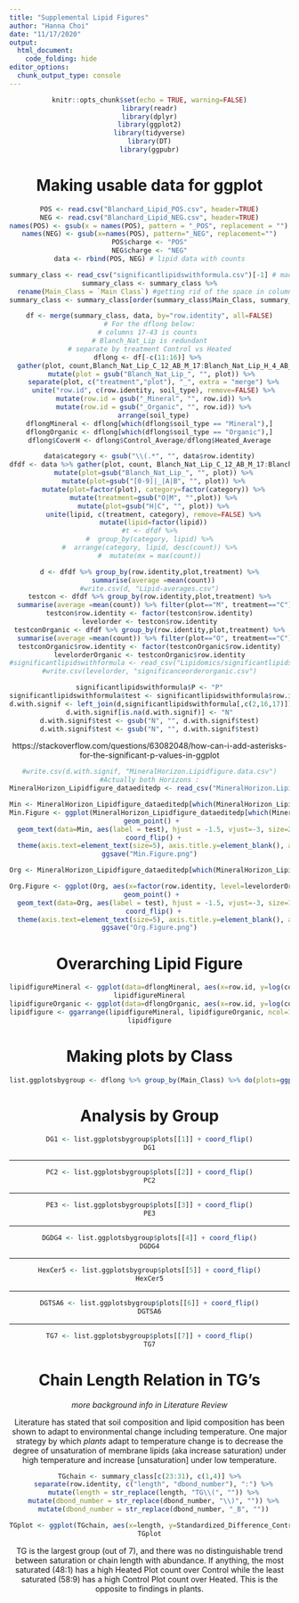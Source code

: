 ```yaml
---
title: "Supplemental Lipid Figures"
author: "Hanna Choi"
date: "11/17/2020"
output:
  html_document:
    code_folding: hide
editor_options: 
  chunk_output_type: console
---
```

<center>

```r
knitr::opts_chunk$set(echo = TRUE, warning=FALSE)
library(readr)
library(dplyr)
library(ggplot2)
library(tidyverse)
library(DT)
library(ggpubr)
```
# Making usable data for ggplot

```r
POS <- read.csv("Blanchard_Lipid_POS.csv", header=TRUE)
NEG <- read.csv("Blanchard_Lipid_NEG.csv", header=TRUE)
names(POS) <- gsub(x = names(POS), pattern = "_POS", replacement = "")  
names(NEG) <- gsub(x=names(POS), pattern="_NEG", replacement="")
POS$charge <- "POS"
NEG$charge <- "NEG"
data <- rbind(POS, NEG) # lipid data with counts

summary_class <- read_csv("significantlipidswithformula.csv")[-1] # made in comparealigned .Rmd
summary_class <- summary_class %>%
  rename(Main_Class = `Main Class`) #getting rid of the space in column
summary_class <- summary_class[order(summary_class$Main_Class, summary_class$Standardized_Difference_Control_minus_Heated),] #ordering the metadata

df <- merge(summary_class, data, by="row.identity", all=FALSE)
# For the dflong below:
# columns 17-43 is counts 
# Blanch_Nat_Lip is redundant
# separate by treatment Control vs Heated
dflong <- df[-c(11:16)] %>% 
  gather(plot, count,Blanch_Nat_Lip_C_12_AB_M_17:Blanch_Nat_Lip_H_4_AB_M_05) %>% 
  mutate(plot = gsub("Blanch_Nat_Lip_", "", plot)) %>% 
  separate(plot, c("treatment","plot"), "_", extra = "merge") %>%
  unite("row.id", c(row.identity, soil_type), remove=FALSE) %>%
  mutate(row.id = gsub("_Mineral", "", row.id)) %>%
  mutate(row.id = gsub("_Organic", "", row.id)) %>%
  arrange(soil_type)
dflongMineral <- dflong[which(dflong$soil_type == "Mineral"),]
dflongOrganic <- dflong[which(dflong$soil_type == "Organic"),]
dflong$CoverH <- dflong$Control_Average/dflong$Heated_Average

data$category <- gsub("\\(.*", "", data$row.identity)
dfdf <- data %>% gather(plot, count, Blanch_Nat_Lip_C_12_AB_M_17:Blanch_Nat_Lip_H_4_AB_M_05) %>%
  mutate(plot=gsub("Blanch_Nat_Lip_", "", plot)) %>%
  mutate(plot=gsub("[0-9]|_|A|B", "", plot)) %>%
  mutate(plot=factor(plot), category=factor(category)) %>%
  mutate(treatment=gsub("O|M", "",plot)) %>%
  mutate(plot=gsub("H|C", "", plot)) %>%
  unite(lipid, c(treatment, category), remove=FALSE) %>%
  mutate(lipid=factor(lipid))
#t <- dfdf %>%
#  group_by(category, lipid) %>%
#  arrange(category, lipid, desc(count)) %>%
#  mutate(mx = max(count))

d <- dfdf %>% group_by(row.identity,plot,treatment) %>%
  summarise(average =mean(count))
#write.csv(d, "Lipid-averages.csv")
testcon <- dfdf %>% group_by(row.identity,plot,treatment) %>%
  summarise(average =mean(count)) %>% filter(plot=="M", treatment=="C") %>% arrange(desc(average))
testcon$row.identity <- factor(testcon$row.identity)
levelorder <- testcon$row.identity
testconOrganic <- dfdf %>% group_by(row.identity,plot,treatment) %>%
  summarise(average =mean(count)) %>% filter(plot=="O", treatment=="C") %>% arrange(desc(average))
testconOrganic$row.identity <- factor(testconOrganic$row.identity)
levelorderOrganic <- testconOrganic$row.identity
#significantlipidswithformula <- read_csv("Lipidomics/significantlipidswithformula.csv")
#write.csv(levelorder, "significanceorderorganic.csv")
``` 
```r
significantlipidswithformula$P <- "P"
significantlipidswithformula$test <- significantlipidswithformula$row.identity
d.with.signif <- left_join(d,significantlipidswithformula[,c(2,16,17)])
d.with.signif[is.na(d.with.signif)] <- "N"
d.with.signif$test <- gsub("N", "", d.with.signif$test)
d.with.signif$test <- gsub("N", "", d.with.signif$test)
```
https://stackoverflow.com/questions/63082048/how-can-i-add-asterisks-for-the-significant-p-values-in-ggplot
```r
#write.csv(d.with.signif, "MineralHorizon.Lipidfigure.data.csv")
#Actually both Horizons :
MineralHorizon_Lipidfigure_dataeditedp <- read_csv("MineralHorizon.Lipidfigure.data.csv")
```
```r
Min <- MineralHorizon_Lipidfigure_dataeditedp[which(MineralHorizon_Lipidfigure_dataeditedp$plot=="M"),]
Min.Figure <- ggplot(MineralHorizon_Lipidfigure_dataeditedp[which(MineralHorizon_Lipidfigure_dataeditedp$plot=="M"),], aes(x=factor(row.identity, level=levelorder), y=log(average), color=treatment)) + 
  geom_point() + 
  geom_text(data=Min, aes(label = test), hjust = -1.5, vjust=-3, size=2) +
  coord_flip() +
  theme(axis.text=element_text(size=5), axis.title.y=element_blank(), axis.title.x=element_blank(), legend.position="none") + ggtitle("A. Mineral Horizon")
ggsave("Min.Figure.png")
```

```r
Org <- MineralHorizon_Lipidfigure_dataeditedp[which(MineralHorizon_Lipidfigure_dataeditedp$plot=="O"),]

Org.Figure <- ggplot(Org, aes(x=factor(row.identity, level=levelorderOrganic), y=log(average), color=treatment)) + 
  geom_point() + 
  geom_text(data=Org, aes(label = test), hjust = -1.5, vjust=-3, size=1) +
  coord_flip() +
  theme(axis.text=element_text(size=5), axis.title.y=element_blank(), axis.title.x=element_blank(), legend.position="none") + ggtitle("B. Organic Horizon")
ggsave("Org.Figure.png")
```

# Overarching Lipid Figure
```r
lipidfigureMineral <- ggplot(data=dflongMineral, aes(x=row.id, y=log(count), group_by(Main_Class, treatment), fill = treatment)) + geom_boxplot(show.legend = FALSE) + coord_flip() + scale_fill_manual(values = c( "#082BEA", "#EA0D08")) + scale_color_manual(values = c("#D4E126", "#12EF3A")) + ggtitle("Significant Lipids Heated v. Control Soil Mineral Plots") + theme(panel.grid.major = element_blank(), panel.grid.minor = element_blank())
lipidfigureMineral
lipidfigureOrganic <- ggplot(data=dflongOrganic, aes(x=row.id, y=log(count), group_by(Main_Class, treatment), fill = treatment)) + geom_boxplot() + coord_flip() + theme(panel.grid.major = element_blank(), panel.grid.minor = element_blank()) + scale_fill_manual(values = c( "#082BEA", "#EA0D08")) + scale_color_manual(values = c("#D4E126", "#12EF3A")) + ggtitle("Significant Lipids Heated v. Control Soil Organic Plots")
lipidfigure <- ggarrange(lipidfigureMineral, lipidfigureOrganic, ncol=1)
lipidfigure
```
# Making plots by Class

```r
list.ggplotsbygroup <- dflong %>% group_by(Main_Class) %>% do(plots=ggplot(data=.) + aes(x=row.id, y=log(count)) + geom_boxplot(aes(fill=treatment)) + xlab("compound") + ylab("abundance (logged)") + ggtitle(unique(.$Main_Class)))
```
# Analysis by Group
```r
DG1 <- list.ggplotsbygroup$plots[[1]] + coord_flip()
DG1
```

---

```r
PC2 <- list.ggplotsbygroup$plots[[2]] + coord_flip()
PC2
```

---

```r
PE3 <- list.ggplotsbygroup$plots[[3]] + coord_flip()
PE3
```

---

```r
DGDG4 <- list.ggplotsbygroup$plots[[4]] + coord_flip()
DGDG4
```

---

```r
HexCer5 <- list.ggplotsbygroup$plots[[5]] + coord_flip()
HexCer5
```

---

```r
DGTSA6 <- list.ggplotsbygroup$plots[[6]] + coord_flip()
DGTSA6
```

---

```r
TG7 <- list.ggplotsbygroup$plots[[7]] + coord_flip()
TG7
```

# Chain Length Relation in TG's

_more background info in Literature Review_

Literature has stated that soil composition and lipid composition has been shown to adapt to environmental change including temperature. One major strategy by which *plants* adapt to temperature change is to decrease the degree of unsaturation of membrane lipids (aka increase saturation) under high temperature and increase [unsaturation] under low temperature. 

```r
TGchain <- summary_class[c(23:31), c(1,4)] %>%
  separate(row.identity, c("length", "dbond_number"), ":") %>%
  mutate(length = str_replace(length, "TG\\(", "")) %>%
  mutate(dbond_number = str_replace(dbond_number, "\\)", "")) %>%
  mutate(dbond_number = str_replace(dbond_number, "_B", ""))
```
```r
TGplot <- ggplot(TGchain, aes(x=length, y=Standardized_Difference_Control_minus_Heated, size=dbond_number, color=dbond_number)) + geom_point() + ggtitle("Triacylglyerols") + ylab("Difference [C - H]")
TGplot
```

TG is the largest group (out of 7), and there was no distinguishable trend between saturation or chain length with abundance. If anything, the most saturated (48:1) has a high Heated Plot count over Control  while the least saturated (58:9) has a high Control Plot count over Heated. This is the opposite to findings in plants.  

</center>
